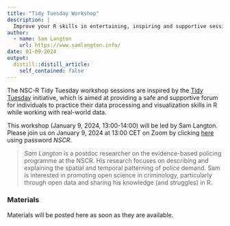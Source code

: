 ```yaml
---
title: "Tidy Tuesday Workshop"
description: |
  Improve your R skills in entertaining, inspiring and supportive sessions moderated by your own colleagues.
author:
  - name: Sam Langton
    url: https://www.samlangton.info/
date: 01-09-2024
output:
  distill::distill_article:
    self_contained: false
---
```


The NSC-R Tidy Tuesday workshop sessions are inspired by the [Tidy Tuesday](https://www.tidytuesday.com/) initiative, which is aimed at providing a safe and supportive forum for individuals to practice their data processing and visualization skills in R while working with real-world data.

This workshop (January 9, 2024, 13:00-14:00) will be led by Sam Langton.
Please join us on January 9, 2024 at 13:00 CET on Zoom by clicking [here](https://us02web.zoom.us/j/4539912989)  using password *NSCR*.


> *Sam Langton* is a postdoc researcher on the evidence-based policing programme at the NSCR. His research focuses on describing and explaining the spatial and temporal patterning of police demand. Sam is interested in promoting open science in criminology, particularly through open data and sharing his knowledge (and struggles) in R.

### Materials

Materials will be posted here as soon as they are available.
